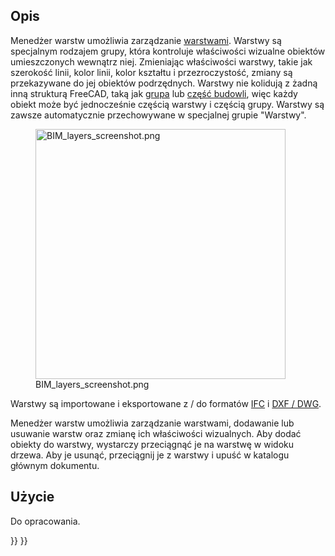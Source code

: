 <languages/>

{{Docnav/pl
|[[Draft_Layer/pl|Nowa warstwa]]
|[[Draft_AddNamedGroup/pl|Dodaj grupę o nazwie]]
|[[Draft_Workbench/pl|środowisko pracy Rysunek Roboczy]]
|IconL=Draft_Layer.svg
|IconR=Draft_AddNamedGroup.svg
|IconC=Workbench_Draft.svg
}}

{{GuiCommand/pl
|Name=Draft LayerManager
|Name/pl=Rysunek Roboczy: Zarządzaj warstwami
|MenuLocation=Narzędzia → Zarządzaj warstwami ...
|Workbenches=[[Draft_Workbench/pl|Rysunek Roboczy]]
|Version=0.21
|SeeAlso=[[BIM_Workbench/pl|BIM]], [[Draft_Layer/pl|Warstwa]]
}}

<span id="Description"></span>
==Opis==

Menedżer warstw umożliwia zarządzanie [[Draft_Layer/pl|warstwami]]. Warstwy są specjalnym rodzajem grupy, która kontroluje właściwości wizualne obiektów umieszczonych wewnątrz niej. Zmieniając właściwości warstwy, takie jak szerokość linii, kolor linii, kolor kształtu i przezroczystość, zmiany są przekazywane do jej obiektów podrzędnych. Warstwy nie kolidują z żadną inną strukturą FreeCAD, taką jak [[Std_Group/pl|grupa]] lub [[Arch_BuildingPart/pl|część budowli]], więc każdy obiekt może być jednocześnie częścią warstwy i częścią grupy. Warstwy są zawsze automatycznie przechowywane w specjalnej grupie "Warstwy".

[[Image:BIM_layers_screenshot.png|400px]]

Warstwy są importowane i eksportowane z / do formatów [[Arch_IFC/pl|IFC]] i [[Draft_DXF/pl|DXF / DWG]].

Menedżer warstw umożliwia zarządzanie warstwami, dodawanie lub usuwanie warstw oraz zmianę ich właściwości wizualnych. Aby dodać obiekty do warstwy, wystarczy przeciągnąć je na warstwę w widoku drzewa. Aby je usunąć, przeciągnij je z warstwy i upuść w katalogu głównym dokumentu.

<span id="Usage"></span>
==Użycie==

Do opracowania.


{{Docnav/pl
|[[Draft_Layer/pl|Nowa warstwa]]
|[[Draft_AddNamedGroup/pl|Dodaj grupę o nazwie]]
|[[Draft_Workbench/pl|środowisko pracy Rysunek Roboczy]]
|IconL=Draft_Layer.svg
|IconR=Draft_AddNamedGroup.svg
|IconC=Workbench_Draft.svg
}}

{{Draft Tools navi{{#translation:}}}}
{{Userdocnavi{{#translation:}}}}